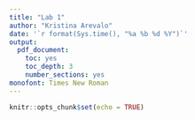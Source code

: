 ```yaml
---
title: "Lab 1"
author: "Kristina Arevalo"
date: '`r format(Sys.time(), "%a %b %d %Y")`'
output: 
  pdf_document:
    toc: yes
    toc_depth: 3
    number_sections: yes
monofont: Times New Roman
---
```


```r
knitr::opts_chunk$set(echo = TRUE)
```


